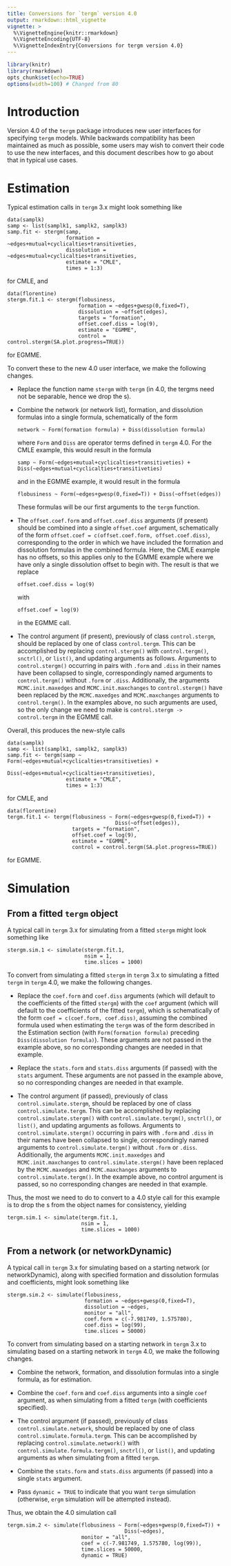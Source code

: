 ```yaml
---
title: Conversions for `tergm` version 4.0
output: rmarkdown::html_vignette
vignette: >
  %\VignetteEngine{knitr::rmarkdown}
  %\VignetteEncoding{UTF-8}
  %\VignetteIndexEntry{Conversions for tergm version 4.0}
---
```


```r
library(knitr)
library(rmarkdown)
opts_chunk$set(echo=TRUE)
options(width=100) # Changed from 80
```

# Introduction #

Version 4.0 of the `tergm` package introduces new user interfaces for specifying `tergm` models.  While backwards compatibility has been maintained as much as possible, some users may wish to convert their code to use the new interfaces, and this document describes how to go about that in typical use cases.

# Estimation #

Typical estimation calls in `tergm` 3.x might look something like

```
data(samplk)
samp <- list(samplk1, samplk2, samplk3)
samp.fit <- stergm(samp,
                   formation = ~edges+mutual+cyclicalties+transitiveties,
                   dissolution = ~edges+mutual+cyclicalties+transitiveties,
                   estimate = "CMLE",
                   times = 1:3)
```
for CMLE, and
```
data(florentine)
stergm.fit.1 <- stergm(flobusiness,
                       formation = ~edges+gwesp(0,fixed=T),
                       dissolution = ~offset(edges),
                       targets = "formation",
                       offset.coef.diss = log(9),
                       estimate = "EGMME",
                       control = control.stergm(SA.plot.progress=TRUE))

```
for EGMME.

To convert these to the new 4.0 user interface, we make the following changes.

- Replace the function name `stergm` with `tergm` (in 4.0, the tergms need not be separable, hence we drop the s).

- Combine the network (or network list), formation, and dissolution formulas into a single formula, schematically of the form 

  ```
  network ~ Form(formation formula) + Diss(dissolution formula)
  ```

  where `Form` and `Diss` are operator terms defined in `tergm` 4.0.  For the CMLE example, this would result in the formula 
  
  ```
  samp ~ Form(~edges+mutual+cyclicalties+transitiveties) + Diss(~edges+mutual+cyclicalties+transitiveties)
  ```
  
  and in the EGMME example, it would result in the formula 
  
  ```
  flobusiness ~ Form(~edges+gwesp(0,fixed=T)) + Diss(~offset(edges))
  ```
  
  These formulas will be our first arguments to the `tergm` function.

- The `offset.coef.form` and `offset.coef.diss` arguments (if present) should be combined into a single `offset.coef` argument, schematically of the form `offset.coef = c(offset.coef.form, offset.coef.diss)`, corresponding to the order in which we have included the formation and dissolution formulas in the combined formula.  Here, the CMLE example has no offsets, so this applies only to the EGMME example where we have only a single dissolution offset to begin with.  The result is that we replace

  ```
  offset.coef.diss = log(9)
  ```

  with

  ```
  offset.coef = log(9)
  ```

  in the EGMME call.

- The control argument (if present), previously of class `control.stergm`, should be replaced by one of class `control.tergm`.  This can be accomplished by replacing `control.stergm()` with `control.tergm()`, `snctrl()`, or `list()`, and updating arguments as follows.  Arguments to `control.stergm()` occurring in pairs with `.form` and `.diss` in their names have been collapsed to single, correspondingly named arguments to `control.tergm()` without `.form` or `.diss`.  Additionally, the arguments `MCMC.init.maxedges` and `MCMC.init.maxchanges` to `control.stergm()` have been replaced by the `MCMC.maxedges` and `MCMC.maxchanges` arguments to `control.tergm()`.  In the examples above, no such arguments are used, so the only change we need to make is `control.stergm -> control.tergm` in the EGMME call.


Overall, this produces the new-style calls
```
data(samplk)
samp <- list(samplk1, samplk2, samplk3)
samp.fit <- tergm(samp ~ Form(~edges+mutual+cyclicalties+transitiveties) + 
                         Diss(~edges+mutual+cyclicalties+transitiveties),
                   estimate = "CMLE",
                   times = 1:3)
```
for CMLE, and
```
data(florentine)
tergm.fit.1 <- tergm(flobusiness ~ Form(~edges+gwesp(0,fixed=T)) + 
                                   Diss(~offset(edges)),
                     targets = "formation",
                     offset.coef = log(9),
                     estimate = "EGMME",
                     control = control.tergm(SA.plot.progress=TRUE))
```
for EGMME.


# Simulation #

## From a fitted `tergm` object ##

A typical call in `tergm` 3.x for simulating from a fitted `stergm` might look something like
```
stergm.sim.1 <- simulate(stergm.fit.1, 
                         nsim = 1,
                         time.slices = 1000)
```

To convert from simulating a fitted `stergm` in `tergm` 3.x to simulating a fitted `tergm` in `tergm` 4.0, we make the following changes.

- Replace the `coef.form` and `coef.diss` arguments (which will default to the coefficients of the fitted `stergm`) with the `coef` argument (which will default to the coefficients of the fitted `tergm`), which is schematically of the form `coef = c(coef.form, coef.diss)`, assuming the combined formula used when estimating the `tergm` was of the form described in the Estimation section (with `Form(formation formula)` preceding `Diss(dissolution formula)`).  These arguments are not passed in the example above, so no corresponding changes are needed in that example.

- Replace the `stats.form` and `stats.diss` arguments (if passed) with the `stats` argument.  These arguments are not passed in the example above, so no corresponding changes are needed in that example.

- The control argument (if passed), previously of class `control.simulate.stergm`, should be replaced by one of class `control.simulate.tergm`.  This can be accomplished by replacing `control.simulate.stergm()` with `control.simulate.tergm()`, `snctrl()`, or `list()`, and updating arguments as follows.  Arguments to `control.simulate.stergm()` occurring in pairs with `.form` and `.diss` in their names have been collapsed to single, correspondingly named arguments to `control.simulate.tergm()` without `.form` or `.diss`.  Additionally, the arguments `MCMC.init.maxedges` and `MCMC.init.maxchanges` to `control.simulate.stergm()` have been replaced by the `MCMC.maxedges` and `MCMC.maxchanges` arguments to `control.simulate.tergm()`.  In the example above, no control argument is passed, so no corresponding changes are needed in that example.

Thus, the most we need to do to convert to a 4.0 style call for this example is to drop the s from the object names for consistency, yielding
```
tergm.sim.1 <- simulate(tergm.fit.1, 
                        nsim = 1,
                        time.slices = 1000)
```

## From a network (or networkDynamic) ##

A typical call in `tergm` 3.x for simulating based on a starting network (or networkDynamic), along with specified formation and dissolution formulas and coefficients, might look something like
```
stergm.sim.2 <- simulate(flobusiness, 
                         formation = ~edges+gwesp(0,fixed=T),
                         dissolution = ~edges, 
                         monitor = "all",
                         coef.form = c(-7.981749, 1.575780), 
                         coef.diss = log(99),
                         time.slices = 50000)
```

To convert from simulating based on a starting network in `tergm` 3.x to simulating based on a starting network in `tergm` 4.0, we make the following changes.

- Combine the network, formation, and dissolution formulas into a single formula, as for estimation.

- Combine the `coef.form` and `coef.diss` arguments into a single `coef` argument, as when simulating from a fitted `tergm` (with coefficients specified).

- The control argument (if passed), previously of class `control.simulate.network`, should be replaced by one of class `control.simulate.formula.tergm`.  This can be accomplished by replacing `control.simulate.network()` with `control.simulate.formula.tergm()`, `snctrl()`, or `list()`, and updating arguments as when simulating from a fitted `tergm`.

- Combine the `stats.form` and `stats.diss` arguments (if passed) into a single `stats` argument.

- Pass `dynamic = TRUE` to indicate that you want `tergm` simulation (otherwise, `ergm` simulation will be attempted instead).

Thus, we obtain the 4.0 simulation call
```
tergm.sim.2 <- simulate(flobusiness ~ Form(~edges+gwesp(0,fixed=T)) +
                                      Diss(~edges),
                        monitor = "all",
                        coef = c(-7.981749, 1.575780, log(99)), 
                        time.slices = 50000,
                        dynamic = TRUE)
```


<!-- # Some Technical Points # -->
<!-- perhaps to be added later -->
